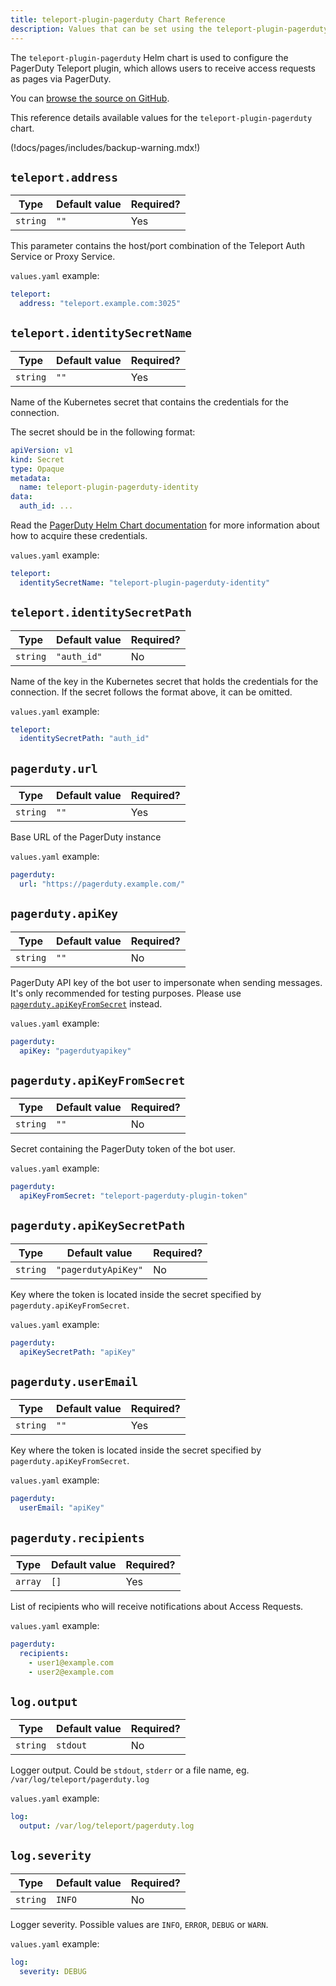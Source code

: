 ```yaml
---
title: teleport-plugin-pagerduty Chart Reference
description: Values that can be set using the teleport-plugin-pagerduty Helm chart
---
```


The `teleport-plugin-pagerduty` Helm chart is used to configure the PagerDuty Teleport plugin, which allows users to receive access requests as pages via PagerDuty.

You can [browse the source on GitHub](https://github.com/gravitational/teleport-plugins/tree/v(=teleport.version=)/charts/access/pagerduty).

This reference details available values for the `teleport-plugin-pagerduty` chart.

(!docs/pages/includes/backup-warning.mdx!)

## `teleport.address`

| Type | Default value | Required? |
| - | - | - |
| `string` | `""` | Yes |

This parameter contains the host/port combination of the Teleport Auth Service or Proxy Service.

`values.yaml` example:

  ```yaml
  teleport:
    address: "teleport.example.com:3025"
  ```

## `teleport.identitySecretName`

| Type | Default value | Required? |
| - | - | - |
| `string` | `""` | Yes |

Name of the Kubernetes secret that contains the credentials for the connection.

The secret should be in the following format:

```yaml
apiVersion: v1
kind: Secret
type: Opaque
metadata:
  name: teleport-plugin-pagerduty-identity
data:
  auth_id: ...
```

Read the [PagerDuty Helm Chart documentation](https://github.com/gravitational/teleport-plugins/tree/v(=teleport.version=)/charts/access/pagerduty#prerequisites) for more information about how to acquire these credentials.

`values.yaml` example:

  ```yaml
  teleport:
    identitySecretName: "teleport-plugin-pagerduty-identity"
  ```

## `teleport.identitySecretPath`

| Type | Default value | Required? |
| - | - | - |
| `string` | `"auth_id"` | No |

Name of the key in the Kubernetes secret that holds the credentials for the connection. If the secret follows the format above, it can be omitted.

`values.yaml` example:

  ```yaml
  teleport:
    identitySecretPath: "auth_id"
  ```

## `pagerduty.url`

| Type | Default value | Required? |
| - | - | - |
| `string` | `""` | Yes |

Base URL of the PagerDuty instance

`values.yaml` example:

  ```yaml
  pagerduty:
    url: "https://pagerduty.example.com/"
  ```

## `pagerduty.apiKey`

| Type | Default value | Required? |
| - | - | - |
| `string` | `""` | No |

PagerDuty API key of the bot user to impersonate when sending messages. It's only recommended for testing purposes.
Please use [`pagerduty.apiKeyFromSecret`](#pagerdutyapikeyfromsecret) instead.

`values.yaml` example:

  ```yaml
  pagerduty:
    apiKey: "pagerdutyapikey"
  ```

## `pagerduty.apiKeyFromSecret`

| Type | Default value | Required? |
| - | - | - |
| `string` | `""` | No |

Secret containing the PagerDuty token of the bot user.

`values.yaml` example:

  ```yaml
  pagerduty:
    apiKeyFromSecret: "teleport-pagerduty-plugin-token"
  ```

## `pagerduty.apiKeySecretPath`

| Type | Default value | Required? |
| - | - | - |
| `string` | `"pagerdutyApiKey"` | No |

Key where the token is located inside the secret specified by `pagerduty.apiKeyFromSecret`.

`values.yaml` example:

  ```yaml
  pagerduty:
    apiKeySecretPath: "apiKey"
  ```

## `pagerduty.userEmail`

| Type | Default value | Required? |
| - | - | - |
| `string` | `""` | Yes |

Key where the token is located inside the secret specified by `pagerduty.apiKeyFromSecret`.

`values.yaml` example:

  ```yaml
  pagerduty:
    userEmail: "apiKey"
  ```

## `pagerduty.recipients`

| Type | Default value | Required? |
| - | - | - |
| `array` | `[]` | Yes |

List of recipients who will receive notifications about Access Requests.

`values.yaml` example:

  ```yaml
  pagerduty:
    recipients:
      - user1@example.com
      - user2@example.com
  ```

## `log.output`

| Type | Default value | Required? |
| - | - | - |
| `string` | `stdout` | No |

Logger output. Could be `stdout`, `stderr` or a file name, eg. `/var/log/teleport/pagerduty.log`

`values.yaml` example:

  ```yaml
  log:
    output: /var/log/teleport/pagerduty.log
  ```

## `log.severity`

| Type | Default value | Required? |
| - | - | - |
| `string` | `INFO` | No |

Logger severity. Possible values are `INFO`, `ERROR`, `DEBUG` or `WARN`.

`values.yaml` example:

  ```yaml
  log:
    severity: DEBUG
  ```

